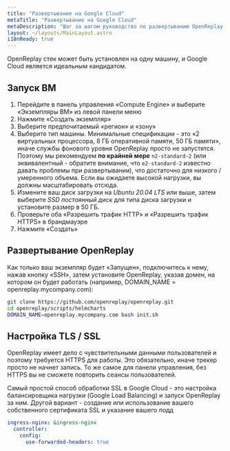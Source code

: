 ```yaml
---
title: "Развертывание на Google Cloud"
metaTitle: "Развертывание на Google Cloud"
metaDescription: "Шаг за шагом руководство по развертыванию OpenReplay на Google Cloud."
layout: ~/layouts/MainLayout.astro
i18nReady: true
---
```


<YoutubeVideo title="Смотрите, как развернуть OpenReplay в вашей инфраструктуре GCP"
  description="Если вы не любите читать, вы можете следовать этому видеоуроку, показывающему, как развернуть OpenReplay в GCP"
  videoURL="https://youtu.be/t31fj-0t3Dw"
  />

OpenReplay стек может быть установлен на одну машину, и Google Cloud является идеальным кандидатом.

## Запуск ВМ

1. Перейдите в панель управления «Compute Engine» и выберите «Экземпляры ВМ» из левой панели меню
2. Нажмите «Создать экземпляр»
3. Выберите предпочитаемый «регион» и «зону»
4. Выберите тип машины. Минимальные спецификации - это «2 виртуальных процессора, 8 ГБ оперативной памяти, 50 ГБ памяти», иначе службы фонового уровня OpenReplay просто не запустятся. Поэтому мы рекомендуем **по крайней мере** `n2-standard-2` (или эквивалентный - обратите внимание, что `e2-standard-2` известно давать проблемы при развертывании), что достаточно для низкого / умеренного объема. Если вы ожидаете высокой нагрузки, вы должны масштабировать отсюда.
5. Измените ваш диск загрузки на *Ubuntu 20.04 LTS* или выше, затем выберите *SSD постоянный диск* для типа диска загрузки и установите размер в 50 ГБ.
6. Проверьте оба «Разрешить трафик HTTP» и «Разрешить трафик HTTPS» в брандмауэре
7. Нажмите «Создать»

## Развертывание OpenReplay

Как только ваш экземпляр будет «Запущен», подключитесь к нему, нажав кнопку «SSH», затем установите OpenReplay, указав домен, на котором он будет работать (например, DOMAIN_NAME = openreplay.mycompany.com):


```bash
git clone https://github.com/openreplay/openreplay.git
cd openreplay/scripts/helmcharts
DOMAIN_NAME=openreplay.mycompany.com bash init.sh
```


## Настройка TLS / SSL

OpenReplay имеет дело с чувствительными данными пользователей и поэтому требуется HTTPS для работы. Это обязательно, иначе трекер просто не начнет запись. То же самое для панели управления, без HTTPS вы не сможете повторить сеансы пользователей.

Самый простой способ обработки SSL в Google Cloud - это настройка балансировщика нагрузки (Google Load Balancing) и запуск OpenReplay за ним. Другой вариант - создание или использование вашего собственного сертификата SSL и указание вашего подд
```yaml
ingress-nginx: &ingress-nginx
  controller:
    config:
      use-forwarded-headers: true
```
